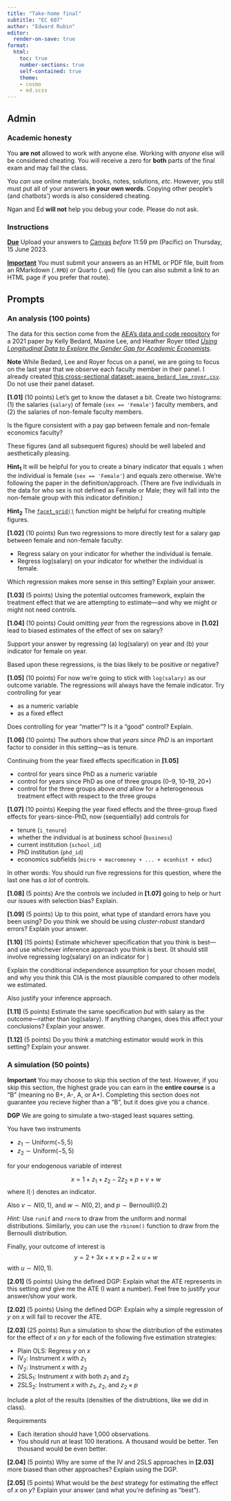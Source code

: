 ```yaml
---
title: "Take-home final"
subtitle: "EC 607"
author: "Edward Rubin"
editor:
  render-on-save: true
format:
  html:
    toc: true
    number-sections: true
    self-contained: true
    theme:
    - cosmo
    - ed.scss
---
```


## Admin

### Academic honesty

You **are not** allowed to work with anyone else. Working with *anyone* else will be considered cheating. You will receive a zero for **both** parts of the final exam and may fail the class.

You *can* use online materials, books, notes, solutions, *etc*. However, you still must put all of your answers **in your own words**. Copying other people's (and chatbots') words is also considered cheating.

Ngan and Ed **will not** help you debug your code. Please do not ask.

### Instructions

[**Due**]{style="text-decoration: underline;"} Upload your answers to [Canvas](https://canvas.uoregon.edu/) *before* 11:59 pm (Pacific) on Thursday, 15 June 2023.

[**Important**]{style="text-decoration: underline;"} You must submit your answers as an HTML or PDF file, built from an RMarkdown (`.RMD`) or Quarto (`.qmd`) file (you can also submit a link to an HTML page if you prefer that route).

## Prompts

### An analysis (100 points)

The data for this section come from the [AEA's data and code repository](https://www.openicpsr.org/openicpsr/project/139401/version/V1/view) for a 2021 paper by Kelly Bedard, Maxine Lee, and Heather Royer titled [*Using Longitudinal Data to Explore the Gender Gap for Academic Economists*](https://www.aeaweb.org/articles?id=10.1257/pandp.20211087).

**Note** While Bedard, Lee and Royer focus on a panel, we are going to focus on the last year that we observe each faculty member in their panel. I already created [this cross-sectional dataset: `aeapnp_bedard_lee_royer.csv`](https://raw.githack.com/edrubin/EC607S23/master/final/final-home/aeapnp_bedard_lee_royer.csv). Do not use their panel dataset.

**[1.01]** (10 points) Let's get to know the dataset a bit. Create two histograms: (1) the salaries (`salary`) of female (`sex == 'Female'`) faculty members, and (2) the salaries of non-female faculty members.

Is the figure consistent with a pay gap between female and non-female economics faculty?

These figures (and all subsequent figures) should be well labeled and aesthetically pleasing.

**Hint~1~** It will be helpful for you to create a binary indicator that equals `1` when the individual is female (`sex == 'Female'`) and equals zero otherwise. We're following the paper in the definition/approach. (There are five individuals in the data for who sex is not defined as Female or Male; they will fall into the non-female group with this indicator definition.)

**Hint~2~** The [`facet_grid()`](https://ggplot2.tidyverse.org/reference/facet_grid.html) function might be helpful for creating multiple figures.

**[1.02]** (10 points) Run two regressions to more directly test for a salary gap between female and non-female faculty:

- Regress salary on your indicator for whether the individual is female.
- Regress log(salary) on your indicator for whether the individual is female.

Which regression makes more sense in this setting? Explain your answer.

**[1.03]** (5 points) Using the potential outcomes framework, explain the treatment effect that we are attempting to estimate—and why we might or might not need controls.

**[1.04]** (10 points) Could omitting *year* from the regressions above in **[1.02]** lead to biased estimates of the effect of sex on salary? 

Support your answer by regressing (a) log(salary) on year and (b) your indicator for female on year.

Based upon these regressions, is the bias likely to be positive or negative?

**[1.05]** (10 points) For now we're going to stick with `log(salary)` as our outcome variable. The regressions will always have the female indicator. Try controlling for year

- as a numeric variable
- as a fixed effect

Does controlling for year "matter"? Is it a "good" control? Explain. 

**[1.06]** (10 points) The authors show that *years since PhD* is an important factor to consider in this setting—as is tenure.

Continuing from the year fixed effects specification in **[1.05]**

- control for years since PhD as a numeric variable
- control for years since PhD as one of three groups (0–9, 10–19, 20+)
- control for the three groups above *and* allow for a heterogeneous treatment effect with respect to the three groups 

**[1.07]** (10 points) Keeping the year fixed effects and the three-group fixed effects for years-since-PhD, now (sequentially) add controls for

- tenure (`i_tenure`)
- whether the individual is at business school (`business`) 
- current institution (`school_id`)
- PhD institution (`phd_id`)
- economics subfields (`micro + macromoney + ... + econhist + educ`)

In other words: You should run five regressions for this question, where the last one has *a lot* of controls.

**[1.08]** (5 points) Are the controls we included in **[1.07]** going to help or hurt our issues with selection bias? Explain.

**[1.09]** (5 points) Up to this point, what type of standard errors have you been using? Do you think we should be using *cluster-robust* standard errors? Explain your answer. 

**[1.10]** (15 points) Estimate whichever specification that you think is best—and use whichever inference approach you think is best. (It should still involve regressing log(salary) on an indicator for )

Explain the conditional independence assumption for your chosen model, and why you think this CIA is the most plausible compared to other models we estimated. 

Also justify your inference approach.

**[1.11]** (5 points) Estimate the same specification *but* with salary as the outcome—rather than log(salary). If anything changes, does this affect your conclusions? Explain your answer.

**[1.12]** (5 points) Do you think a matching estimator would work in this setting? Explain your answer.

### A simulation (50 points)

**Important** You may choose to skip this section of the test. However, if you skip this section, the highest grade you can earn in the **entire course** is a "B" (meaning no B+, A-, A, or A+). Completing this section does not guarantee you recieve higher than a "B", but it does give you a chance.

**DGP** We are going to simulate a two-staged least squares setting. 

You have two instruments

- $z_1 \sim \text{Uniform}(-5, 5)$
- $z_2 \sim \text{Uniform}(-5, 5)$

for your endogenous variable of interest

$$x = 1 + z_1 + z_2 - 2 z_2 \times p + v + w$$
where $I(\cdot)$ denotes an indicator. 

Also $v \sim N(0, 1)$, and $w \sim N(0, 2)$, and $p \sim \text{Bernoulli}(0.2)$ 

*Hint:* Use `runif` and `rnorm` to draw from the uniform and normal distributions. Similarly, you can use the `rbinom()` function to draw from the Bernoulli distribution.

Finally, your outcome of interest is 
$$y = 2 + 3 x + x \times p + 2 \times u + w$$
with $u \sim N(0, 1)$.

**[2.01]** (5 points) Using the defined DGP: Explain what the ATE represents in this setting *and* give me the ATE (I want a number). Feel free to justify your answer/show your work.

**[2.02]** (5 points) Using the defined DGP: Explain why a simple regression of $y$ on $x$ will fail to recover the ATE.

**[2.03]** (25 points) Run a simulation to show the distribution of the estimates for the effect of $x$ on $y$ for each of the following five estimation strategies:

- Plain OLS: Regress $y$ on $x$
- IV~2~: Instrument $x$ with $z_1$
- IV~2~: Instrument $x$ with $z_2$
- 2SLS~1~: Instrument $x$ with both $z_1$ and $z_2$
- 2SLS~2~: Instrument $x$ with $z_1$, $z_2$, and $z_2\times p$

Include a plot of the results (densities of the distrubtions, like we did in class).

Requirements

- Each iteration should have 1,000 observations.
- You should run at least 100 iterations. A thousand would be better. Ten thousand would be even better.

**[2.04]** (5 points) Why are some of the IV and 2SLS approaches in **[2.03]** more biased than other approaches? Explain using the DGP.

**[2.05]** (5 points) What would be the *best* strategy for estimating the effect of $x$ on $y$? Explain your answer (and what you're defining as "best").